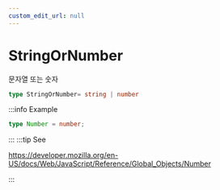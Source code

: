 ```yaml
---
custom_edit_url: null
---
```


# StringOrNumber

<div className="doc-subtitle">

문자열 또는 숫자

</div>

```ts
type StringOrNumber= string | number
```

:::info Example

```ts
type Number = number;
```

:::
:::tip See

https://developer.mozilla.org/en-US/docs/Web/JavaScript/Reference/Global_Objects/Number

:::